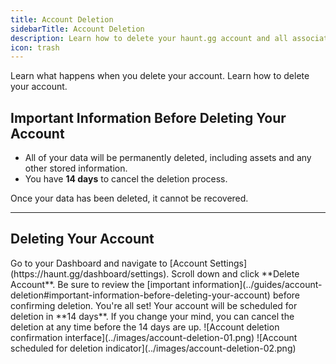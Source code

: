 ```yaml
---
title: Account Deletion
sidebarTitle: Account Deletion
description: Learn how to delete your haunt.gg account and all associated data.
icon: trash
---
```


<div className="mobile-only">
<Card title="Important Information" icon="circle-1" href="../guides/account-deletion#important-information-before-deleting-your-account" horizontal>
Learn what happens when you delete your account.
</Card>

<Card title="Delete Account" icon="circle-2" href="../guides/account-deletion#open-account-settings" horizontal>
Learn how to delete your account.
</Card>
</div>


## Important Information Before Deleting Your Account

- All of your data will be permanently deleted, including assets and any other stored information.  
- You have **14 days** to cancel the deletion process.  

<Danger>
Once your data has been deleted, it cannot be recovered.
</Danger>

---

## Deleting Your Account

<Steps>
<Step title="Open Account Settings">
Go to your Dashboard and navigate to [Account Settings](https://haunt.gg/dashboard/settings).
</Step>

<Step title="Delete Account">
Scroll down and click **Delete Account**.

<Warning>
Be sure to review the [important information](../guides/account-deletion#important-information-before-deleting-your-account) before confirming deletion.
</Warning>
</Step>

<Step title="Confirmation">
You're all set! Your account will be scheduled for deletion in **14 days**.  
If you change your mind, you can cancel the deletion at any time before the 14 days are up.
</Step>
</Steps>

<Frame>
![Account deletion confirmation interface](../images/account-deletion-01.png)
</Frame>

<Frame caption="If this banner appears on a user’s profile, it indicates that their account is scheduled for deletion.">
![Account scheduled for deletion indicator](../images/account-deletion-02.png)
</Frame>
